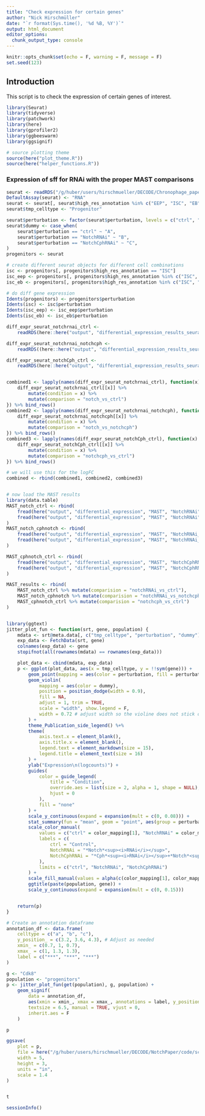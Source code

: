 ```yaml
---
title: "Check expression for certain genes"
author: "Nick Hirschmüller"
date: "`r format(Sys.time(), '%d %B, %Y')`"
output: html_document
editor_options: 
  chunk_output_type: console
---
```


```r
knitr::opts_chunk$set(echo = F, warning = F, message = F)
set.seed(123)
```


## Introduction
This script is to check the expression of certain genes of interest.

```r
library(Seurat)
library(tidyverse)
library(patchwork)
library(here)
library(gprofiler2)
library(ggbeeswarm)
library(ggsignif)

# source plotting theme
source(here("plot_theme.R"))
source(here("helper_functions.R"))
```

### Expression of sff for RNAi with the proper MAST comparisons
```r
seurat <- readRDS("/g/huber/users/hirschmueller/DECODE/Chronophage_paper/output/Ctrl_Notch_NotchCphRNAi_integrated_scent.rds")
DefaultAssay(seurat) <- "RNA"
seurat <- seurat[, seurat$high_res_annotation %in% c("EEP", "ISC", "EB")]
seurat$tmp_celltype <- "Progenitor"

seurat$perturbation <- factor(seurat$perturbation, levels = c("ctrl", "NotchRNAi", "NotchCphRNAi"))
seurat$dummy <- case_when(
    seurat$perturbation == "ctrl" ~ "A",
    seurat$perturbation == "NotchRNAi" ~ "B",
    seurat$perturbation == "NotchCphRNAi" ~ "C",
)
progenitors <- seurat

# create different seurat objects for different cell combinations
isc <- progenitors[, progenitors$high_res_annotation == "ISC"]
isc_eep <- progenitors[, progenitors$high_res_annotation %in% c("ISC", "EEP")]
isc_eb <- progenitors[, progenitors$high_res_annotation %in% c("ISC", "EB")]

# do diff gene expression
Idents(progenitors) <- progenitors$perturbation
Idents(isc) <- isc$perturbation
Idents(isc_eep) <- isc_eep$perturbation
Idents(isc_eb) <- isc_eb$perturbation

diff_expr_seurat_notchrnai_ctrl <-
    readRDS(here::here("output", "differential_expression_results_seurat_rnai.rds"))

diff_expr_seurat_notchrnai_notchcph <-
    readRDS((here::here("output", "differential_expression_results_seurat_NotchRNAi_vs_NotchCphRNAi.rds")))

diff_expr_seurat_notchCph_ctrl <-
    readRDS(here::here("output", "differential_expression_results_seurat_NotchCphRNAi_vs_ctrl.rds"))


combined1 <- lapply(names(diff_expr_seurat_notchrnai_ctrl), function(x) {
    diff_expr_seurat_notchrnai_ctrl[[x]] %>%
        mutate(condition = x) %>%
        mutate(comparison = "notch_vs_ctrl")
}) %>% bind_rows()
combined2 <- lapply(names(diff_expr_seurat_notchrnai_notchcph), function(x) {
    diff_expr_seurat_notchrnai_notchcph[[x]] %>%
        mutate(condition = x) %>%
        mutate(comparison = "notch_vs_notchcph")
}) %>% bind_rows()
combined3 <- lapply(names(diff_expr_seurat_notchCph_ctrl), function(x) {
    diff_expr_seurat_notchCph_ctrl[[x]] %>%
        mutate(condition = x) %>%
        mutate(comparison = "notchcph_vs_ctrl")
}) %>% bind_rows()

# we will use this for the logFC
combined <- rbind(combined1, combined2, combined3)


# now load the MAST results
library(data.table)
MAST_notch_ctrl <- rbind(
    fread(here("output", "differential_expression", "MAST", "NotchRNAi", "Progenitor", "MAST_diff_expr_NotchRNAi_Progenitor_coarse.tsv"), data.table = F),
    fread(here("output", "differential_expression", "MAST", "NotchRNAi", "Progenitor_ISC_EEP", "MAST_diff_expr_NotchRNAi_Progenitor_ISC_EEP.tsv"), data.table = F)
)
MAST_notch_cphnotch <- rbind(
    fread(here("output", "differential_expression", "MAST", "NotchRNAi_vs_NotchCphRNAi", "Progenitor", "MAST_diff_expr_NotchRNAi_vs_NotchCphRNAi_Progenitor_coarse.tsv"), data.table = F),
    fread(here("output", "differential_expression", "MAST", "NotchRNAi_vs_NotchCphRNAi", "Progenitor_ISC_EEP", "MAST_diff_expr_NotchRNAi_vs_NotchCphRNAi_Progenitor_ISC_EEP_coarse.tsv"), data.table = F)
)

MAST_cphnotch_ctrl <- rbind(
    fread(here("output", "differential_expression", "MAST", "NotchCphRNAi", "Progenitor", "MAST_diff_expr_NotchCphRNAi_Progenitor_coarse.tsv"), data.table = F),
    fread(here("output", "differential_expression", "MAST", "NotchCphRNAi", "Progenitor_ISC_EEP", "MAST_diff_expr_NotchCphRNAi_Progenitor_ISC_EEP.tsv"), data.table = F)
)

MAST_results <- rbind(
    MAST_notch_ctrl %>% mutate(comparision = "notchRNAi_vs_ctrl"),
    MAST_notch_cphnotch %>% mutate(comparision = "notchRNAi_vs_notchcph"),
    MAST_cphnotch_ctrl %>% mutate(comparision = "notchcph_vs_ctrl")
)


library(ggtext)
jitter_plot_fun <- function(srt, gene, population) {
    mdata <- srt@meta.data[, c("tmp_celltype", "perturbation", "dummy")]
    exp_data <- FetchData(srt, gene)
    colnames(exp_data) <- gene
    stopifnot(all(rownames(mdata) == rownames(exp_data)))

    plot_data <- cbind(mdata, exp_data)
    p <- ggplot(plot_data, aes(x = tmp_celltype, y = !!sym(gene))) +
        geom_point(mapping = aes(color = perturbation, fill = perturbation), size = 0.65, stroke = 0.4, shape = 21, position = position_jitterdodge(dodge.width = 0.9)) +
        geom_violin(
            mapping = aes(color = dummy),
            position = position_dodge(width = 0.9),
            fill = NA,
            adjust = 1, trim = TRUE,
            scale = "width", show.legend = F,
            width = 0.72 # adjust width so the violine does not stick out too much
        ) +
        theme_Publication_side_legend() %+%
        theme(
            axis.text.x = element_blank(),
            axis.title.x = element_blank(),
            legend.text = element_markdown(size = 15),
            legend.title = element_text(size = 16)
        ) +
        ylab("Expression\n(logcounts)") +
        guides(
            color = guide_legend(
                title = "Condition",
                override.aes = list(size = 2, alpha = 1, shape = NULL),
                hjust = 0
            ),
            fill = "none"
        ) +
        scale_y_continuous(expand = expansion(mult = c(0, 0.08))) +
        stat_summary(fun = "mean", geom = "point", aes(group = perturbation), color = "black", size = 3, shape = 8, stroke = 0.95, position = position_dodge(width = 0.9)) +
        scale_color_manual(
            values = c("ctrl" = color_mapping[1], "NotchRNAi" = color_mapping[4], NotchCphRNAi = "#00ba38", A = "black", B = "black", C = "black"),
            labels = c(
                ctrl = "Control",
                NotchRNAi = "*Notch*<sup><i>RNAi</i></sup>",
                NotchCphRNAi = "*Cph*<sup><i>RNAi</i></sup>+*Notch*<sup><i>RNAi</i></sup>"
            ),
            limits = c("ctrl", "NotchRNAi", "NotchCphRNAi")
        ) +
        scale_fill_manual(values = alpha(c(color_mapping[1], color_mapping[4], "#00ba38"), 0.4)) +
        ggtitle(paste(population, gene)) +
        scale_y_continuous(expand = expansion(mult = c(0, 0.15)))


    return(p)
}

# Create an annotation dataframe
annotation_df <- data.frame(
    celltype = c("a", "b", "c"),
    y_position_ = c(3.2, 3.6, 4.3), # Adjust as needed
    xmin_ = c(0.7, 1, 0.7),
    xmax_ = c(1, 1.3, 1.3),
    label = c("***", "***", "***")
)

g <- "Cdk8"
population <- "progenitors"
p <- jitter_plot_fun(get(population), g, population) +
    geom_signif(
        data = annotation_df,
        aes(xmin = xmin_, xmax = xmax_, annotations = label, y_position = y_position_, group = celltype),
        textsize = 6.5, manual = TRUE, vjust = 0,
        inherit.aes = F
    )

p

ggsave(
    plot = p,
    file = here("/g/huber/users/hirschmueller/DECODE/NotchPaper/code/scNotch_profiling", "figures", "supplementary_figures", "plots", str_interp("${g}_expression_${population}_RNAi.pdf")),
    width = 5,
    height = 3,
    units = "in",
    scale = 1.4
)


t
```




```r
sessionInfo()
```
